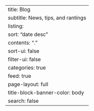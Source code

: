 ---
title: Blog
subtitle: News, tips, and rantings
listing:
  sort: "date desc"
  contents: "."
  sort-ui: false
  filter-ui: false
  categories: true
  feed: true
page-layout: full
title-block-banner-color: body
search: false
---